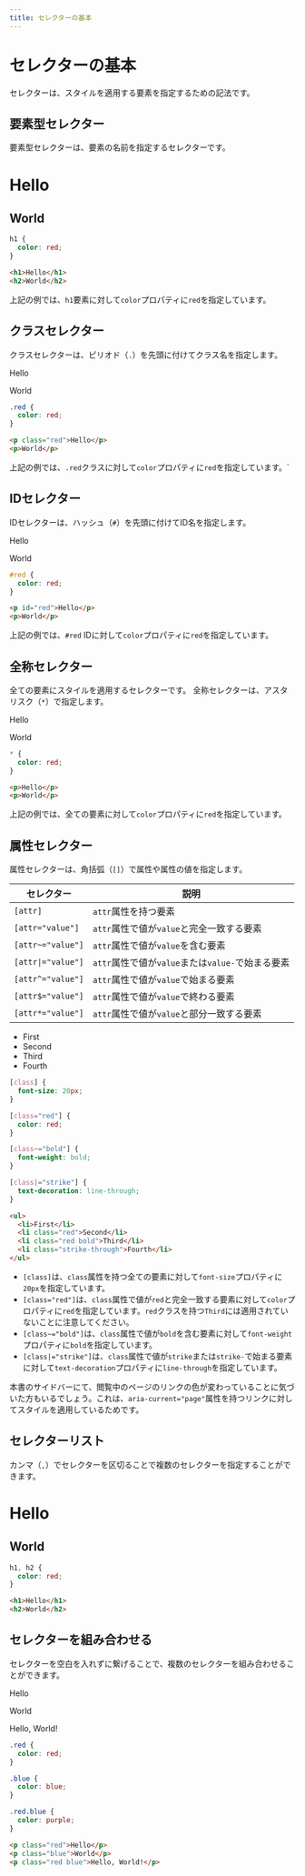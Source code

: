 ```yaml
---
title: セレクターの基本
---
```



# セレクターの基本

セレクターは、スタイルを適用する要素を指定するための記法です。

## 要素型セレクター

要素型セレクターは、要素の名前を指定するセレクターです。

<WebExample>
  <style>
    {`
      h1 {
        color: red;
      }
    `}
  </style>
  <h1>Hello</h1>
  <h2>World</h2>
</WebExample>

```css
h1 {
  color: red;
}
```

```html
<h1>Hello</h1>
<h2>World</h2>
```

上記の例では、`h1`要素に対して`color`プロパティに`red`を指定しています。

## クラスセレクター

クラスセレクターは、ピリオド（`.`）を先頭に付けてクラス名を指定します。

<WebExample>
  <style>
    {`
      .red {
        color: red;
      }
    `}
  </style>
  <p className="red">Hello</p>
  <p>World</p>
</WebExample>

```css
.red {
  color: red;
}
```

```html
<p class="red">Hello</p>
<p>World</p>
```

上記の例では、`.red`クラスに対して`color`プロパティに`red`を指定しています。`

## IDセレクター

IDセレクターは、ハッシュ（`#`）を先頭に付けてID名を指定します。

<WebExample>
  <style>
    {`
      #red {
        color: red;
      }
    `}
  </style>
  <p id="red">Hello</p>
  <p>World</p>
</WebExample>

```css
#red {
  color: red;
}
```

```html
<p id="red">Hello</p>
<p>World</p>
```

上記の例では、`#red` IDに対して`color`プロパティに`red`を指定しています。

## 全称セレクター

全ての要素にスタイルを適用するセレクターです。
全称セレクターは、アスタリスク（`*`）で指定します。

<WebExample>
  <style>
    {`
      * {
        color: red;
      }
    `}
  </style>
  <p>Hello</p>
  <p>World</p>
</WebExample>

```css
* {
  color: red;
}
```

```html
<p>Hello</p>
<p>World</p>
```

上記の例では、全ての要素に対して`color`プロパティに`red`を指定しています。

## 属性セレクター

属性セレクターは、角括弧（`[]`）で属性や属性の値を指定します。

| セレクター | 説明 |
| --- | --- |
| `[attr]` | `attr`属性を持つ要素 |
| `[attr="value"]` | `attr`属性で値が`value`と完全一致する要素 |
| `[attr~="value"]` | `attr`属性で値が`value`を含む要素 |
| `[attr\|="value"]` | `attr`属性で値が`value`または`value-`で始まる要素 |
| `[attr^="value"]` | `attr`属性で値が`value`で始まる要素 |
| `[attr$="value"]` | `attr`属性で値が`value`で終わる要素 |
| `[attr*="value"]` | `attr`属性で値が`value`と部分一致する要素 |

<WebExample>
  <style>
    {`
      [class] {
        font-size: 20px;
      }
      [class=red] {
        color: red;
      }
      [class~=bold] {
        font-weight: bold;
      }
      [class|=strike] {
        text-decoration: line-through;
      }
    `}
  </style>
  <ul>
    <li>First</li>
    <li className="red">Second</li>
    <li className="red bold">Third</li>
    <li className="strike-through">Fourth</li>
  </ul>
</WebExample>

```css
[class] {
  font-size: 20px;
}

[class="red"] {
  color: red;
}

[class~="bold"] {
  font-weight: bold;
}

[class|="strike"] {
  text-decoration: line-through;
}
```

```html
<ul>
  <li>First</li>
  <li class="red">Second</li>
  <li class="red bold">Third</li>
  <li class="strike-through">Fourth</li>
</ul>
```

- `[class]`は、`class`属性を持つ全ての要素に対して`font-size`プロパティに`20px`を指定しています。
- `[class="red"]`は、`class`属性で値が`red`と完全一致する要素に対して`color`プロパティに`red`を指定しています。`red`クラスを持つ`Third`には適用されていないことに注意してください。
- `[class~="bold"]`は、`class`属性で値が`bold`を含む要素に対して`font-weight`プロパティに`bold`を指定しています。
- `[class|="strike"]`は、`class`属性で値が`strike`または`strike-`で始まる要素に対して`text-decoration`プロパティに`line-through`を指定しています。

本書のサイドバーにて、閲覧中のページのリンクの色が変わっていることに気づいた方もいるでしょう。これは、`aria-current="page"`属性を持つリンクに対してスタイルを適用しているためです。

## セレクターリスト

カンマ（`,`）でセレクターを区切ることで複数のセレクターを指定することができます。

<WebExample>
  <style>
    {`
      h1, h2 {
        color: red;
      }
    `}
  </style>
  <h1>Hello</h1>
  <h2>World</h2>
</WebExample>

```css
h1, h2 {
  color: red;
}
```

```html
<h1>Hello</h1>
<h2>World</h2>
```

## セレクターを組み合わせる

セレクターを空白を入れずに繋げることで、複数のセレクターを組み合わせることができます。

<WebExample>
  <style>
    {`
      .red {
        color: red;
      }
      .blue {
        color: blue;
      }
      .red.blue {
        color: purple;
      }
    `}
  </style>
  <p className="red">Hello</p>
  <p className="blue">World</p>
  <p className="red blue">Hello, World!</p>
</WebExample>

```css
.red {
  color: red;
}

.blue {
  color: blue;
}

.red.blue {
  color: purple;
}
```

```html
<p class="red">Hello</p>
<p class="blue">World</p>
<p class="red blue">Hello, World!</p>
```

